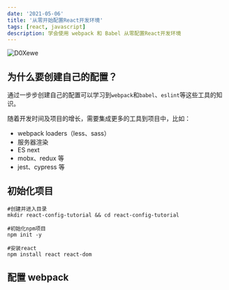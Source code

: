 ```yaml
---
date: '2021-05-06'
title: '从零开始配置React开发环境'
tags: [react, javascript]
description: 学会使用 webpack 和 Babel 从零配置React开发环境
---
```


![D0Xewe](https://cdn.jsdelivr.net/gh/manonicu/pics@master/uPic/D0Xewe.jpg)

## 为什么要创建自己的配置？

通过一步步创建自己的配置可以学习到`webpack`和`babel`、`eslint`等这些工具的知识。

随着开发时间及项目的增长，需要集成更多的工具到项目中，比如：

- webpack loaders（less、sass）
- 服务器渲染
- ES next
- mobx、redux 等
- jest、cypress 等

## 初始化项目

```shell
#创建并进入目录
mkdir react-config-tutorial && cd react-config-tutorial

#初始化npm项目
npm init -y

#安装react
npm install react react-dom
```

## 配置 webpack
